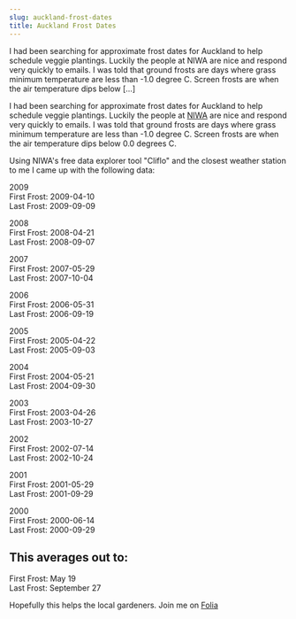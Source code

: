 ```yaml
---
slug: auckland-frost-dates
title: Auckland Frost Dates
---
```

<p>I had been searching for approximate frost dates for Auckland to help schedule veggie plantings. Luckily the people at NIWA are nice and respond very quickly to emails. I was told that ground frosts are days where grass minimum temperature are less than -1.0 degree C. Screen frosts are when the air temperature dips below [&hellip;]</p>


<!--truncate-->
I had been searching for approximate frost dates for Auckland to help schedule veggie plantings. Luckily the people at <a href="http://www.niwa.co.nz">NIWA</a> are nice and respond very quickly to emails. I was told that ground frosts are days where grass minimum temperature are less than -1.0 degree C. Screen frosts are when the air temperature dips below 0.0 degrees C.  

Using NIWA's free data explorer tool "Cliflo" and the closest weather station to me I came up with the following data:  

2009<br />
First Frost: 2009-04-10<br />
Last Frost: 2009-09-09  

2008<br />
First Frost: 2008-04-21<br />
Last Frost: 2008-09-07  

2007<br />
First Frost: 2007-05-29<br />
Last Frost: 2007-10-04  

2006<br />
First Frost: 2006-05-31<br />
Last Frost: 2006-09-19  

2005<br />
First Frost: 2005-04-22<br />
Last Frost: 2005-09-03  

2004<br />
First Frost: 2004-05-21<br />
Last Frost: 2004-09-30  

2003<br />
First Frost: 2003-04-26<br />
Last Frost: 2003-10-27  

2002<br />
First Frost: 2002-07-14<br />
Last Frost: 2002-10-24  

2001<br />
First Frost: 2001-05-29<br />
Last Frost: 2001-09-29  

2000<br />
First Frost: 2000-06-14<br />
Last Frost: 2000-09-29  

<h2>This averages out to:</h2>
First Frost: May 19<br />
Last Frost: September 27  

Hopefully this helps the local gardeners. Join me on <a href="http://myfolia.com">Folia</a>  


